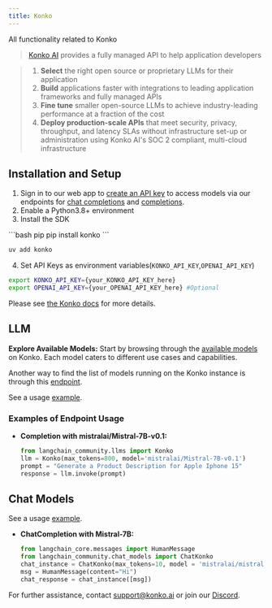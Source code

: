 ```yaml
---
title: Konko
---
```


All functionality related to Konko

>[Konko AI](https://www.konko.ai/) provides a fully managed API to help application developers

>1. **Select** the right open source or proprietary LLMs for their application
>2. **Build** applications faster with integrations to leading application frameworks and fully managed APIs
>3. **Fine tune** smaller open-source LLMs to achieve industry-leading performance at a fraction of the cost
>4. **Deploy production-scale APIs** that meet security, privacy, throughput, and latency SLAs without infrastructure set-up or administration using Konko AI's SOC 2 compliant, multi-cloud infrastructure

## Installation and Setup

1. Sign in to our web app to [create an API key](https://platform.konko.ai/settings/api-keys) to access models via our endpoints for [chat completions](https://docs.konko.ai/reference/post-chat-completions) and [completions](https://docs.konko.ai/reference/post-completions).
2. Enable a Python3.8+ environment
3. Install the SDK

<CodeGroup>
```bash pip
pip install konko
```

```bash uv
uv add konko
```
</CodeGroup>

4. Set API Keys as environment variables(`KONKO_API_KEY`,`OPENAI_API_KEY`)

```bash
export KONKO_API_KEY={your_KONKO_API_KEY_here}
export OPENAI_API_KEY={your_OPENAI_API_KEY_here} #Optional
```

Please see [the Konko docs](https://docs.konko.ai/docs/getting-started) for more details.


## LLM

**Explore Available Models:** Start by browsing through the [available models](https://docs.konko.ai/docs/list-of-models) on Konko. Each model caters to different use cases and capabilities.

Another way to find the list of models running on the Konko instance is through this [endpoint](https://docs.konko.ai/reference/get-models).

See a usage [example](/oss/python/integrations/llms/konko).

### Examples of Endpoint Usage

- **Completion with mistralai/Mistral-7B-v0.1:**

  ```python
  from langchain_community.llms import Konko
  llm = Konko(max_tokens=800, model='mistralai/Mistral-7B-v0.1')
  prompt = "Generate a Product Description for Apple Iphone 15"
  response = llm.invoke(prompt)
  ```

## Chat Models

See a usage [example](/oss/python/integrations/chat/konko).


- **ChatCompletion with Mistral-7B:**

  ```python
  from langchain_core.messages import HumanMessage
  from langchain_community.chat_models import ChatKonko
  chat_instance = ChatKonko(max_tokens=10, model = 'mistralai/mistral-7b-instruct-v0.1')
  msg = HumanMessage(content="Hi")
  chat_response = chat_instance([msg])
  ```

For further assistance, contact [support@konko.ai](mailto:support@konko.ai) or join our [Discord](https://discord.gg/TXV2s3z7RZ).

